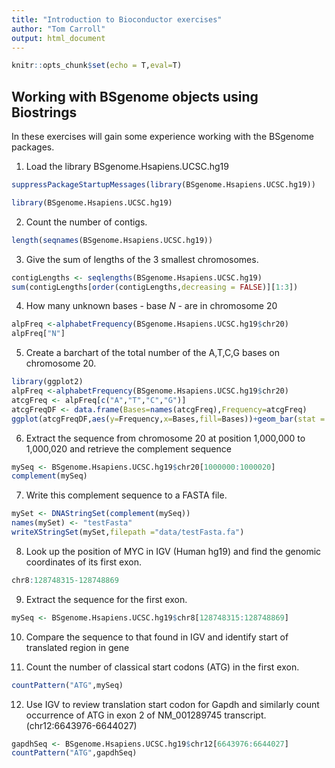 ```yaml
---
title: "Introduction to Bioconductor exercises"
author: "Tom Carroll"
output: html_document
---
```


```r
knitr::opts_chunk$set(echo = T,eval=T)
```


## Working with BSgenome objects using Biostrings

In these exercises will gain some experience working with the BSgenome packages.

1. Load the library BSgenome.Hsapiens.UCSC.hg19

```r
suppressPackageStartupMessages(library(BSgenome.Hsapiens.UCSC.hg19))
```

```r
library(BSgenome.Hsapiens.UCSC.hg19)
```

2. Count the number of contigs.

```r
length(seqnames(BSgenome.Hsapiens.UCSC.hg19))
```

3. Give the sum of lengths of the 3 smallest chromosomes.

```r
contigLengths <- seqlengths(BSgenome.Hsapiens.UCSC.hg19)
sum(contigLengths[order(contigLengths,decreasing = FALSE)][1:3])
```

4. How many unknown bases - base *N* -  are in chromosome 20

```r
alpFreq <-alphabetFrequency(BSgenome.Hsapiens.UCSC.hg19$chr20)
alpFreq["N"]
```

5. Create a barchart of the total number of the A,T,C,G bases on chromosome 20.

```r
library(ggplot2)
alpFreq <-alphabetFrequency(BSgenome.Hsapiens.UCSC.hg19$chr20)
atcgFreq <- alpFreq[c("A","T","C","G")]
atcgFreqDF <- data.frame(Bases=names(atcgFreq),Frequency=atcgFreq)
ggplot(atcgFreqDF,aes(y=Frequency,x=Bases,fill=Bases))+geom_bar(stat = "identity")+theme_minimal()
```

6. Extract the sequence from chromosome 20 at position 1,000,000 to 1,000,020 and retrieve the complement sequence

```r
mySeq <- BSgenome.Hsapiens.UCSC.hg19$chr20[1000000:1000020]
complement(mySeq)
```

7. Write this complement sequence to a FASTA file.

```r
mySet <- DNAStringSet(complement(mySeq))
names(mySet) <- "testFasta"
writeXStringSet(mySet,filepath ="data/testFasta.fa")
```


8. Look up the position of MYC in IGV (Human hg19) and find the genomic coordinates of its first exon.

```r
chr8:128748315-128748869
```

9. Extract the sequence for the first exon.

```r
mySeq <- BSgenome.Hsapiens.UCSC.hg19$chr8[128748315:128748869]

```

10. Compare the sequence to that found in IGV and identify start of translated region in gene 


11. Count the number of classical start codons (ATG) in the first exon.

```r
countPattern("ATG",mySeq)
```

12. Use IGV to review translation start codon for Gapdh and similarly count occurrence of ATG in exon 2 of NM_001289745 transcript. (chr12:6643976-6644027)

```r
gapdhSeq <- BSgenome.Hsapiens.UCSC.hg19$chr12[6643976:6644027]
countPattern("ATG",gapdhSeq)

```

